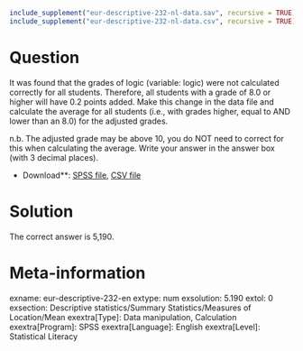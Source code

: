```r
include_supplement("eur-descriptive-232-nl-data.sav", recursive = TRUE)
include_supplement("eur-descriptive-232-nl-data.csv", recursive = TRUE)
```

Question
========
It was found that the grades of logic (variable: logic) were not calculated correctly for all students. Therefore, all students with a grade of 8.0 or higher will have 0.2 points added. Make this change in the data file and calculate the average for all students (i.e., with grades higher, equal to AND lower than an 8.0) for the adjusted grades.

n.b. The adjusted grade may be above 10, you do NOT need to correct for this when calculating the average. Write your answer in the answer box (with 3 decimal places).

* Download**: [SPSS file](eur-descriptive-232-nl-data.sav), [CSV file](eur-descriptive-232-nl-data.csv)


Solution
========
The correct answer is 5,190.

Meta-information
================
exname: eur-descriptive-232-en
extype: num
exsolution: 5.190
extol: 0
exsection: Descriptive statistics/Summary Statistics/Measures of Location/Mean
exextra[Type]: Data manipulation, Calculation
exextra[Program]: SPSS
exextra[Language]: English
exextra[Level]: Statistical Literacy

